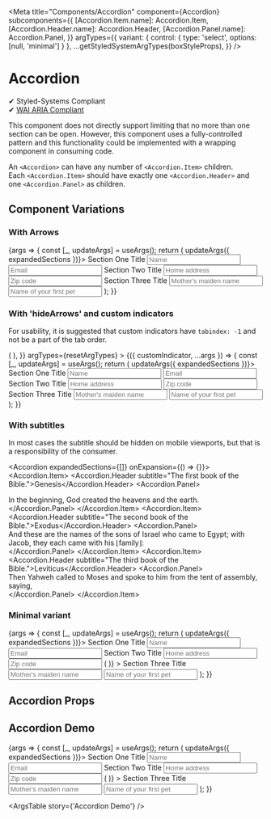 

<Meta
	title="Components/Accordion"
	component={Accordion}
	subcomponents={{
		[Accordion.Item.name]: Accordion.Item,
		[Accordion.Header.name]: Accordion.Header,
		[Accordion.Panel.name]: Accordion.Panel,
	}}
	argTypes={{
		variant: { control: { type: 'select', options: [null, 'minimal'] } },
		...getStyledSystemArgTypes(boxStyleProps),
	}}
/>

# Accordion

✔ Styled-Systems Compliant  
✔ [WAI ARIA Compliant](https://www.w3.org/TR/wai-aria-practices-1.1/#accordion)

This component does not directly support limiting that no more than one section can be open. However, this component uses a fully-controlled pattern and this functionality could be implemented with a wrapping component in consuming code.

An `<Accordion>` can have any number of `<Accordion.Item>` children.  
Each `<Accordion.Item>` should have exactly one `<Accordion.Header>` and one `<Accordion.Panel>` as children.

## Component Variations

### With Arrows

<Canvas>
	<Story name="With Arrows" args={{ expandedSections: [0] }} argTypes={resetArgTypes}>
		{args => {
			const [_, updateArgs] = useArgs();
			return (
				<Accordion {...args} onExpansion={expandedSections => updateArgs({ expandedSections })}>
					<Accordion.Item pinned>
						<Accordion.Header subtitle="Subtitle for Section One.">
							Section One Title
						</Accordion.Header>
						<Accordion.Panel>
							<FormDemo>
								<Input small placeholder="Name" />
								<Input small placeholder="Email" />
							</FormDemo>
						</Accordion.Panel>
					</Accordion.Item>
					<Accordion.Item>
						<Accordion.Header subtitle="This is a pretty long subtitle with some descenders.">
							Section Two Title
						</Accordion.Header>
						<Accordion.Panel>
							<FormDemo>
								<Input small placeholder="Home address" />
								<Input small placeholder="Zip code" />
							</FormDemo>
						</Accordion.Panel>
					</Accordion.Item>
					<Accordion.Item>
						<Accordion.Header>Section Three Title</Accordion.Header>
						<Accordion.Panel>
							<FormDemo>
								<Input small placeholder="Mother's maiden name" />
								<Input small placeholder="Name of your first pet" />
							</FormDemo>
						</Accordion.Panel>
					</Accordion.Item>
				</Accordion>
			);
		}}
	</Story>
</Canvas>

### With 'hideArrows' and custom indicators

For usability, it is suggested that custom indicators have `tabindex: -1` and not be a part of the tab order.

<Canvas>
	<Story
		name="Without Arrows"
		args={{
			expandedSections: [0, 2],
			customIndicator: ({ isExpanded, onExpansion }) => (
				<Checkbox isChecked={isExpanded} onClick={onExpansion} tabIndex={-1} />
			),
		}}
		argTypes={resetArgTypes}
	>
		{({ customIndicator, ...args }) => {
			const [_, updateArgs] = useArgs();
			return (
				<Accordion {...args} onExpansion={expandedSections => updateArgs({ expandedSections })}>
					<Accordion.Item>
						<Accordion.Header renderCustomIndicator={customIndicator}>
							Section One Title
						</Accordion.Header>
						<Accordion.Panel>
							<FormDemo>
								<Input small placeholder="Name" />
								<Input small placeholder="Email" />
							</FormDemo>
						</Accordion.Panel>
					</Accordion.Item>
					<Accordion.Item>
						<Accordion.Header>Section Two Title</Accordion.Header>
						<Accordion.Panel>
							<FormDemo>
								<Input small placeholder="Home address" />
								<Input small placeholder="Zip code" />
							</FormDemo>
						</Accordion.Panel>
					</Accordion.Item>
					<Accordion.Item>
						<Accordion.Header>Section Three Title</Accordion.Header>
						<Accordion.Panel>
							<FormDemo>
								<Input small placeholder="Mother's maiden name" />
								<Input small placeholder="Name of your first pet" />
							</FormDemo>
						</Accordion.Panel>
					</Accordion.Item>
				</Accordion>
			);
		}}
	</Story>
</Canvas>

### With subtitles

In most cases the subtitle should be hidden on mobile viewports, but that is a responsibility of the consumer.

<Accordion expandedSections={[]} onExpansion={() => {}}>
	<Accordion.Item>
		<Accordion.Header subtitle="The first book of the Bible.">Genesis</Accordion.Header>
		<Accordion.Panel>
			<div>In the beginning, God created the heavens and the earth.</div>
		</Accordion.Panel>
	</Accordion.Item>
	<Accordion.Item>
		<Accordion.Header subtitle="The second book of the Bible.">Exodus</Accordion.Header>
		<Accordion.Panel>
			<div>
				And these are the names of the sons of Israel who came to Egypt; with Jacob, they each came
				with his ⌊family⌋:
			</div>
		</Accordion.Panel>
	</Accordion.Item>
	<Accordion.Item>
		<Accordion.Header subtitle="The third book of the Bible.">Leviticus</Accordion.Header>
		<Accordion.Panel>
			<div>Then Yahweh called to Moses and spoke to him from the tent of assembly, saying,</div>
		</Accordion.Panel>
	</Accordion.Item>
</Accordion>

### Minimal variant

<Canvas>
	<Story
		name="Minimal Variant"
		args={{
			expandedSections: [0],
			variant: 'minimal',
		}}
		argTypes={resetArgTypes}
	>
		{args => {
			const [_, updateArgs] = useArgs();
			return (
				<Accordion {...args} onExpansion={expandedSections => updateArgs({ expandedSections })}>
					<Accordion.Item pinned>
						<Accordion.Header subtitle="Subtitle for Section One.">
							Section One Title
						</Accordion.Header>
						<Accordion.Panel>
							<FormDemo>
								<Input small placeholder="Name" />
								<Input small placeholder="Email" />
							</FormDemo>
						</Accordion.Panel>
					</Accordion.Item>
					<Accordion.Item>
						<Accordion.Header>Section Two Title</Accordion.Header>
						<Accordion.Panel>
							<FormDemo>
								<Input small placeholder="Home address" />
								<Input small placeholder="Zip code" />
							</FormDemo>
						</Accordion.Panel>
					</Accordion.Item>
					<Accordion.Item>
						<Accordion.Header
							subtitle="This is a really long subtitle for the section with a switch indicator."
							renderCustomIndicator={({ isExpanded, onExpansion }) => (
								<Switch isChecked={isExpanded} onClick={onExpansion} />
							)}
						>
							Section Three Title
						</Accordion.Header>
						<Accordion.Panel>
							<FormDemo>
								<Input small placeholder="Mother's maiden name" />
								<Input small placeholder="Name of your first pet" />
							</FormDemo>
						</Accordion.Panel>
					</Accordion.Item>
				</Accordion>
			);
		}}
	</Story>
</Canvas>

## Accordion Props

<ArgsTable for={Accordion} />

## Accordion Demo

<Canvas>
	<Story
		name="Accordion Demo"
		args={{
			expandedSections: [0],
		}}
	>
		{args => {
			const [_, updateArgs] = useArgs();
			return (
				<Accordion {...args} onExpansion={expandedSections => updateArgs({ expandedSections })}>
					<Accordion.Item pinned>
						<Accordion.Header subtitle="Subtitle for Section One.">
							Section One Title
						</Accordion.Header>
						<Accordion.Panel>
							<FormDemo>
								<Input small placeholder="Name" />
								<Input small placeholder="Email" />
							</FormDemo>
						</Accordion.Panel>
					</Accordion.Item>
					<Accordion.Item>
						<Accordion.Header>Section Two Title</Accordion.Header>
						<Accordion.Panel>
							<FormDemo>
								<Input small placeholder="Home address" />
								<Input small placeholder="Zip code" />
							</FormDemo>
						</Accordion.Panel>
					</Accordion.Item>
					<Accordion.Item>
						<Accordion.Header
							subtitle="This is a really long subtitle for the section with a switch indicator."
							renderCustomIndicator={({ isExpanded, onExpansion }) => (
								<Switch isChecked={isExpanded} onClick={onExpansion} />
							)}
						>
							Section Three Title
						</Accordion.Header>
						<Accordion.Panel>
							<FormDemo>
								<Input small placeholder="Mother's maiden name" />
								<Input small placeholder="Name of your first pet" />
							</FormDemo>
						</Accordion.Panel>
					</Accordion.Item>
				</Accordion>
			);
		}}
	</Story>
</Canvas>

<ArgsTable story={'Accordion Demo'} />

